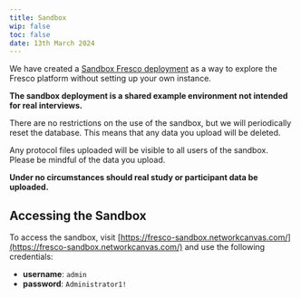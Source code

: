 ```yaml
---
title: Sandbox
wip: false
toc: false
date: 13th March 2024
---
```


We have created a [Sandbox Fresco deployment](https://fresco-sandbox.networkcanvas.com/) as a way to explore the Fresco platform without setting up your own instance.

**The sandbox deployment is a shared example environment not intended for real interviews.**

There are no restrictions on the use of the sandbox, but we will periodically reset the database. This means that any data you upload will be deleted.

<TipBox danger>

Any protocol files uploaded will be visible to all users of the sandbox. Please be mindful of the data you upload.

**Under no circumstances should real study or participant data be uploaded.**

</TipBox>

## Accessing the Sandbox

To access the sandbox, visit [https://fresco-sandbox.networkcanvas.com/](https://fresco-sandbox.networkcanvas.com/) and use the following credentials:

- **username**: `admin`
- **password**: `Administrator1!`
